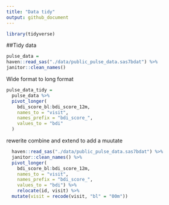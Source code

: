 ```yaml
---
title: "Data tidy"
output: github_document
---
```


```r
library(tidyverse)
```


##Tidy data
```r
pulse_data = 
haven::read_sas("./data/public_pulse_data.sas7bdat") %>% 
janitor::clean_names()
```

Wide format to long format

```r
pulse_data_tidy = 
  pulse_data %>% 
  pivot_longer(
    bdi_score_bl:bdi_score_12m, 
    names_to = "visit",
    names_prefix = "bdi_score_",
    values_to = "bdi"
  )
```


rewerite combine and extend to add a muutate
```r
  haven::read_sas("./data/public_pulse_data.sas7bdat") %>% 
  janitor::clean_names() %>% 
  pivot_longer(
    bdi_score_bl:bdi_score_12m, 
    names_to = "visit",
    names_prefix = "bdi_score_",
    values_to = "bdi") %>% 
    relocate(id, visit) %>% 
  mutate(visit = recode(visit, "bl" = "00m"))

```
